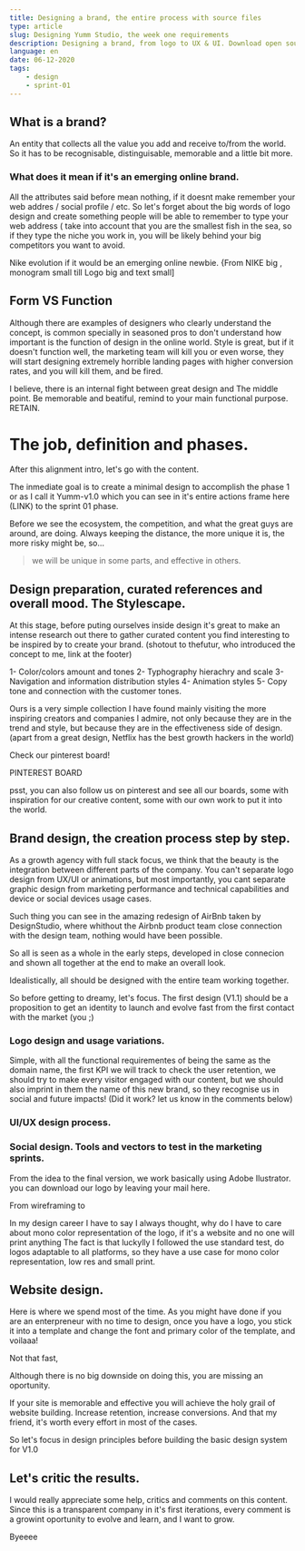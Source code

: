 ```yaml
---
title: Designing a brand, the entire process with source files
type: article
slug: Designing Yumm Studio, the week one requirements
description: Designing a brand, from logo to UX & UI. Download open source files.
language: en
date: 06-12-2020
tags:
    - design
    - sprint-01
---
```



<!--

    Table of contents.

    - Minimum assets to design an online brand.
    - Form vs Function.
    - Aim, usage
    - Let's go to the content
    - Stylescape & Refferences & players
    - Brand
    - Usage examples
    - Website design 1.0

    Schema.

    Minimum assets to design an online brand.

-->

## What is a brand?

An entity that collects all the value you add and receive to/from the world. So it has to be recognisable, distinguisable, memorable and a little bit more.

### What does it mean if it's an emerging online brand.

All the attributes said before mean nothing, if it doesnt make remember your web addres / social profile / etc. So let's forget about the big words of logo design and create something people will be able to remember to type your web address ( take into account that you are the smallest fish in the sea, so if they type the niche you work in, you will be likely behind your big competitors you want to avoid.

Nike evolution if it would be an emerging online newbie.
{From NIKE big , monogram small till Logo big and text small]

## Form VS Function

Although there are examples of designers who clearly understand the concept, is common specially in seasoned pros to don't understand how important is the function of design in the online world. Style is great, but if it doesn't function well, the marketing team will kill you or even worse, they will start designing extremely horrible landing pages with higher conversion rates, and you will kill them, and be fired.

I believe, there is an internal fight between great design and The middle point. Be memorable and beatiful, remind to your main functional purpose. RETAIN.

# The job, definition and phases.

After this alignment intro, let's go with the content.

The inmediate goal is to create a minimal design to accomplish the phase 1 or as I call it Yumm-v1.0 which you can see in it's entire actions frame here (LINK) to the sprint 01 phase.

Before we see the ecosystem, the competition, and what the great guys are around, are doing. Always keeping the distance, the more unique it is, the more risky might be, so...

> we will be unique in some parts, and effective in others.

## Design preparation, curated references and overall mood. The Stylescape.

At this stage, before puting ourselves inside design it's great to make an intense research out there to gather curated content you find interesting to be inspired by to create your brand. (shotout to thefutur, who introduced the concept to me, link at the footer)

1- Color/colors amount and tones
2- Typhography hierachry and scale
3- Navigation and information distribution styles
4- Animation styles
5- Copy tone and connection with the customer tones.

Ours is a very simple collection I have found mainly visiting the more inspiring creators and companies I admire, not only because they are in the trend and style, but because they are in the effectiveness side of design. (apart from a great design, Netflix has the best growth hackers in the world)

Check our pinterest board!

PINTEREST BOARD

psst, you can also follow us on pinterest and see all our boards, some with inspiration for our creative content, some with our own work to put it into the world.

<FollowOnPinterest />

## Brand design, the creation process step by step.

As a growth agency with full stack focus, we think that the beauty is the integration between different parts of the company. You can't separate logo design from UX/UI or animations, but most importantly, you cant separate graphic design from marketing performance and technical capabilities and device or social devices usage cases.

Such thing you can see in the amazing redesign of AirBnb taken by DesignStudio, where whithout the Airbnb product team close connection with the design team, nothing would have been possible.

So all is seen as a whole in the early steps, developed in close connecion and shown all together at the end to make an overall look.

Idealistically, all should be designed with the entire team working together.

So before getting to dreamy, let's focus. The first design (V1.1) should be a proposition to get an identity to launch and evolve fast from the first contact with the market (you ;)

### Logo design and usage variations.

Simple, with all the functional requirementes of being the same as the domain name, the first KPI we will track to check the user retention, we should try to make every visitor engaged with our content, but we should also imprint in them the name of this new brand, so they recognise us in social and future impacts!
(Did it work? let us know in the comments below)

### UI/UX design process.

### Social design. Tools and vectors to test in the marketing sprints.

From the idea to the final version, we work basically using Adobe Ilustrator. you can download our logo by leaving your mail here.

From wireframing to

In my design career I have to say I always thought, why do I have to care about mono color representation of the logo, if it's a website and no one will print anything
The fact is that luckylly I followed the use standard test, do logos adaptable to all platforms, so they have a use case for mono color representation, low res and small print.

## Website design.

Here is where we spend most of the time. As you might have done if you are an enterpreneur with no time to design, once you have a logo, you stick it into a template and change the font and primary color of the template, and voilaaa!

Not that fast,

Although there is no big downside on doing this, you are missing an oportunity.

If your site is memorable and effective you will achieve the holy grail of website building. Increase retention, increase conversions. And that my friend, it's worth every effort in most of the cases.

So let's focus in design principles before building the basic design system for V1.0

## Let's critic the results.

I would really appreciate some help, critics and comments on this content. Since this is a transparent company in it's first iterations, every comment is a growint oportunity to evolve and learn, and I want to grow.

Byeeee
